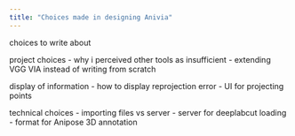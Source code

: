 ```yaml
---
title: "Choices made in designing Anivia"
---
```


choices to write about

project choices
- why i perceived other tools as insufficient
- extending VGG VIA instead of writing from scratch

display of information
- how to display reprojection error
- UI for projecting points

technical choices
- importing files vs server
- server for deeplabcut loading
- format for Anipose 3D annotation 


